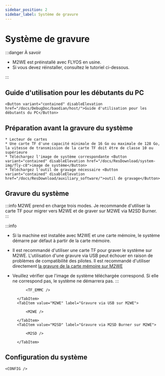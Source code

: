 ```yaml
---
sidebar_position: 2
sidebar_label: Système de gravure
---
```



# Système de gravure

:::danger À savoir

* M2WE est préinstallé avec FLYOS en usine.
* Si vous devez réinstaller, consultez le tutoriel ci-dessous.

:::


## Guide d'utilisation pour les débutants du PC

    <Button variant="contained" disableElevation href="/docs/DebugDoc/baodian/host/">Guide d'utilisation pour les débutants du PC</Button>

## Préparation avant la gravure du système

    * Lecteur de cartes
    * Une carte TF d'une capacité minimale de 16 Go ou maximale de 128 Go, la vitesse de transmission de la carte TF doit être de classe 10 ou supérieure
    * Téléchargez l'image de système correspondante <Button variant="contained" disableElevation href="/docs/ResDownload/system-img/fly-c8">image de système</Button>
    * Téléchargez l'outil de gravage nécessaire <Button variant="contained" disableElevation href="/docs/ResDownload/auxiliary_software/">outil de gravage</Button>

## Gravure du système

:::info
M2WE prend en charge trois modes. Je recommande d'utiliser la carte TF pour migrer vers M2WE et de graver sur M2WE via M2SD Burner.
:::

:::info
* Si la machine est installée avec M2WE et une carte mémoire, le système démarre par défaut à partir de la carte mémoire.
* Il est recommandé d'utiliser une carte TF pour graver le système sur M2WE. L'utilisation d'une gravure via USB peut échouer en raison de problèmes de compatibilité des pilotes. Il est recommandé d'utiliser directement [la gravure de la carte mémoire sur M2WE](https://mellow-next.klipper.cn/docs/ProductDoc/SBC/fly-pi-v2/fly-os)
* Veuillez vérifier que l'image de système téléchargée correspond. Si elle ne correspond pas, le système ne démarrera pas.
:::

    <Tabs>
        <TabItem value="TF_M2WE" label="Gravure via carte TF sur M2WE">
            
            <TF_EMMC />

        </TabItem>
        <TabItem value="M2WE" label="Gravure via USB sur M2WE">
            
            <M2WE />

        </TabItem>
        <TabItem value="M2SD" label="Gravure via M2SD Burner sur M2WE">
            
            <M2SD />

        </TabItem>
    </Tabs>


## Configuration du système

    <CONFIG />